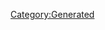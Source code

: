{{Database/Costume/CostumeInfo
 |ID=395
 |DivaId=9
 |PrismCostumeId=25
 |Enabled=2
 |SkillId=36
 |EODICFLJAKO=False
 |AGBPBDODKBK=1
 |HMCOGDICFNB=1
 |LevelMax=0
 |HGBJODBCJDA=0
 |EGLDFPILJLG=1
 |GLEEPAFMPLO=False
 |IIELLEPEEFH=7370
}}
[[Category:Generated]]
